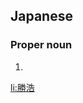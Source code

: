 ==Japanese==
{{ja-kanjitab|かつ|ひろ}}

===Proper noun===
{{ja-pos|かつひろ|proper}}

# {{given name|male|lang=ja|sort=かつひろ}}

[[li:勝浩]]